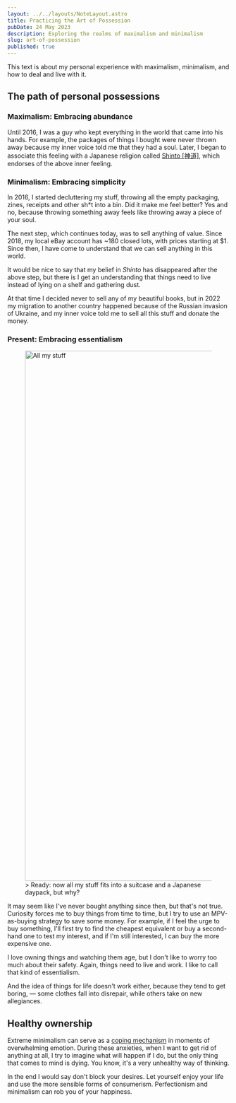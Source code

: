 ```yaml
---
layout: ../../layouts/NoteLayout.astro
title: Practicing the Art of Possession
pubDate: 24 May 2023
description: Exploring the realms of maximalism and minimalism
slug: art-of-possession
published: true
---
```


This text is about my personal experience with maximalism, minimalism, and how to deal and live with it.

## The path of personal possessions
### Maximalism: Embracing abundance
Until 2016, I was a guy who kept everything in the world that came into his hands. For example, the packages of things I bought were never thrown away because my inner voice told me that they had a soul. Later, I began to associate this feeling with a Japanese religion called [Shinto [神道]](https://en.wikipedia.org/wiki/Shinto), which endorses of the above inner feeling.

### Minimalism: Embracing simplicity
In 2016, I started decluttering my stuff, throwing all the empty packaging, zines, receipts and other sh*t into a bin. Did it make me feel better? Yes and no, because throwing something away feels like throwing away a piece of your soul.

The next step, which continues today, was to sell anything of value. Since 2018, my local eBay account has ~180 closed lots, with prices starting at $1. Since then, I have come to understand that we can sell anything in this world.

It would be nice to say that my belief in _Shinto_ has disappeared after the above step, but there is I get an understanding that things need to live instead of lying on a shelf and gathering dust.

At that time I decided never to sell any of my beautiful books, but in 2022 my migration to another country happened because of the Russian invasion of Ukraine, and my inner voice told me to sell all this stuff and donate the money.

### Present: Embracing essentialism
<figure>
  <Image src={myStuff} alt="All my stuff" width="1200" />
  <figcaption> > Ready: now all my stuff fits into a suitcase and a Japanese daypack, but why?</figcaption>
</figure>

It may seem like I've never bought anything since then, but that's not true. Curiosity forces me to buy things from time to time, but I try to use an MPV-as-buying strategy to save some money. For example, if I feel the urge to buy something, I'll first try to find the cheapest equivalent or buy a second-hand one to test my interest, and if I'm still interested, I can buy the more expensive one.

I love owning things and watching them age, but I don't like to worry too much about their safety. Again, things need to live and work. I like to call that kind of essentialism.

And the idea of things for life doesn't work either, because they tend to get boring, — some clothes fall into disrepair, while others take on new allegiances.

## Healthy ownership
Extreme minimalism can serve as a [coping mechanism](https://en.wikipedia.org/wiki/Coping) in moments of overwhelming emotion. During these anxieties, when I want to get rid of anything at all, I try to imagine what will happen if I do, but the only thing that comes to mind is dying. You know, it's a very unhealthy way of thinking.

In the end I would say don't block your desires. Let yourself enjoy your life and use the more sensible forms of consumerism. Perfectionism and minimalism can rob you of your happiness.
